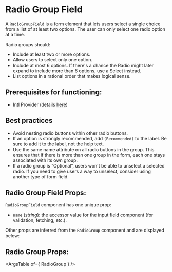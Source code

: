 

# Radio Group Field

A `RadioGroupField` is a form element that lets users select a single choice from a list of at least two options. The user can only select one radio option at a time.

Radio groups should:

- Include at least two or more options.
- Allow users to select only one option.
- Include at most 6 options. If there's a chance the Radio might later expand to include more than 6 options, use a Select instead.
- List options in a rational order that makes logical sense.

## **Prerequisites for functioning**:
 - Intl Provider (details [here](/docs/component-library-intl-intl--basic))

## Best practices

- Avoid nesting radio buttons within other radio buttons.
- If an option is strongly recommended, add `(Recommended)` to the label. Be sure to add it to the label, not the help text.
- Use the same name attribute on all radio buttons in the group. This ensures that if there is more than one group in the form, each one stays associated with its own group.
- If a radio group is “Optional”, users won't be able to unselect a selected radio. If you need to give users a way to unselect, consider using another type of form field.

<Stories includePrimary={true} />

## Radio Group Field Props:

`RadioGroupField` component has one unique prop:
 - `name` (_string_): the accessor value for the input field component (for validation, fetching, etc.).

Other props are inferred from the `RadioGroup` component and are displayed below:

## Radio Group Props:

<ArgsTable of={ RadioGroup } />
